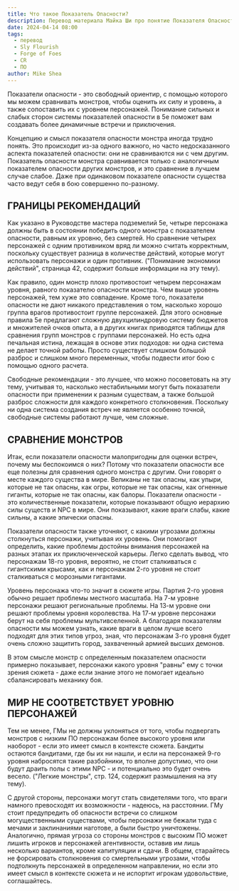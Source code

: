 ```yaml
---
title: Что такое Показатель Опасности?
description: Перевод материала Майка Ши про понятие Показателя Опасности из Кузницы Врагов
date: 2024-04-14 08:00
tags:
  - перевод
  - Sly Flourish
  - Forge of Foes
  - CR
  - ПО
author: Mike Shea
---
```


Показатели опасности - это свободный ориентир, с помощью которого мы можем сравнивать монстров, чтобы оценить их силу и уровень, а также сопоставить их с уровнем персонажей.  Понимание сильных и слабых сторон системы показателей опасности в 5e поможет вам создавать более динамичные встречи и приключения. 

Концепцию и смысл показателя опасности монстра иногда трудно понять. Это происходит из-за одного важного, но часто недосказанного аспекта показателей опасности: они не сравниваются ни с чем другим. Показатель опасности монстра сравнивается только с аналогичным показателем опасности других монстров, и это сравнение в лучшем случае слабое. Даже при одинаковом показателе опасности существа часто ведут себя в бою совершенно по-разному. 

## ГРАНИЦЫ РЕКОМЕНДАЦИЙ 

Как указано в Руководстве мастера подземелий 5e, четыре персонажа должны быть в состоянии победить одного монстра с показателем опасности, равным их уровню, без смертей. Но сравнение четырех персонажей с одним противником вряд ли можно считать корректным, поскольку существует разница в количестве действий, которые могут использовать персонажи и один противник. ("Понимание экономики действий", страница 42, содержит больше информации на эту тему). 

Как правило, один монстр плохо противостоит четырем персонажам уровня, равного показателю опасности монстра. Чем выше уровень персонажей, тем хуже это совпадение. Кроме того, показатели опасности не дают никакого представления о том, насколько хорошо группа врагов противостоит группе персонажей. Для этого основные правила 5e предлагают сложную двухцилиндровую систему бюджетов и множителей очков опыта, а в других книгах приводятся таблицы для сравнения групп монстров с группами персонажей. Но есть одна печальная истина, лежащая в основе этих подходов: ни одна система не делает точной работы. Просто существует слишком большой разброс и слишком много переменных, чтобы подвести итог бою с помощью одного расчета. 

Свободные рекомендации - это лучшее, что можно посоветовать на эту тему, учитывая то, насколько нестабильными могут быть показатели опасности при применении к разным существам, а также большой разброс сложности для каждого конкретного столкновения. Поскольку ни одна система создания встреч не является особенно точной, свободные системы работают лучше, чем сложные. 

## СРАВНЕНИЕ МОНСТРОВ 

Итак, если показатели опасности малопригодны для оценки встреч, почему мы беспокоимся о них? Потому что показатели опасности все еще полезны для сравнения одного монстра с другим. Они говорят о месте каждого существа в мире. Великаны не так опасны, как упыри, которые не так опасны, как огры, которые не так опасны, как огненные гиганты, которые не так опасны, как балоры. Показатели опасности - это количественные показатели, которые показывают общую иерархию силы существ и NPC в мире. Они показывают, какие враги слабы, какие сильны, а какие эпически опасны. 

Показатели опасности также уточняют, с какими угрозами должны столкнуться персонажи, учитывая их уровень. Они помогают определить, какие проблемы достойны внимания персонажей на разных этапах их приключенческой карьеры.  Легко сделать вывод, что персонажам 18-го уровня, вероятно, не стоит сталкиваться с гигантскими крысами, как и персонажам 2-го уровня не стоит сталкиваться с морозными гигантами.  

Уровень персонажа что-то значит в сюжете игры. Партия 2-го уровня обычно решает проблемы местного масштаба. На 7-м уровне персонажи решают региональные проблемы. На 13-м уровне они решают проблемы уровня королевства. На 17-м уровне персонажи берут на себя проблемы мультивселенной. А благодаря показателям опасности мы можем узнать, какие враги в целом лучше всего подходят для этих типов угроз, зная, что персонажам 3-го уровня будет очень сложно защитить город, захваченный армией высших демонов. 

В этом смысле монстр с определенным показателем опасности примерно показывает, персонажи какого уровня "равны" ему с точки зрения сюжета - даже если знание этого не помогает идеально сбалансировать механику боя. 

## МИР НЕ СООТВЕТСТВУЕТ УРОВНЮ ПЕРСОНАЖЕЙ 

Тем не менее, ГМы не должны уклоняться от того, чтобы подвергать монстров с низким ПО персонажам более высокого уровня или наоборот - если это имеет смысл в контексте сюжета.  Бандиты остаются бандитами, где бы их ни нашли, и если на персонажей 9-го уровня набросятся такие разбойники,  то вполне допустимо, что они будут драить полы с этими NPC - и потенциально это будет очень весело. ("Легкие монстры", стр. 124, содержит размышления на эту тему). 

С другой стороны, персонажи могут стать свидетелями того, что враги намного превосходят их возможности - надеюсь, на расстоянии. ГМу стоит предупредить об опасности встречи со слишком могущественными существами, чтобы персонажи не бежали туда с мечами и заклинаниями наготове, а были быстро уничтожены. Аналогично, прямая угроза со стороны монстров с высоким ПО может лишить игроков и персонажей агентивности, оставив им лишь несколько вариантов, кроме капитуляции и сдачи. В общем, старайтесь не форсировать столкновения со смертельными угрозами, чтобы подтолкнуть персонажей в определенном направлении, но если это имеет смысл в контексте сюжета и не испортит игрокам удовольствие, соглашайтесь. 
